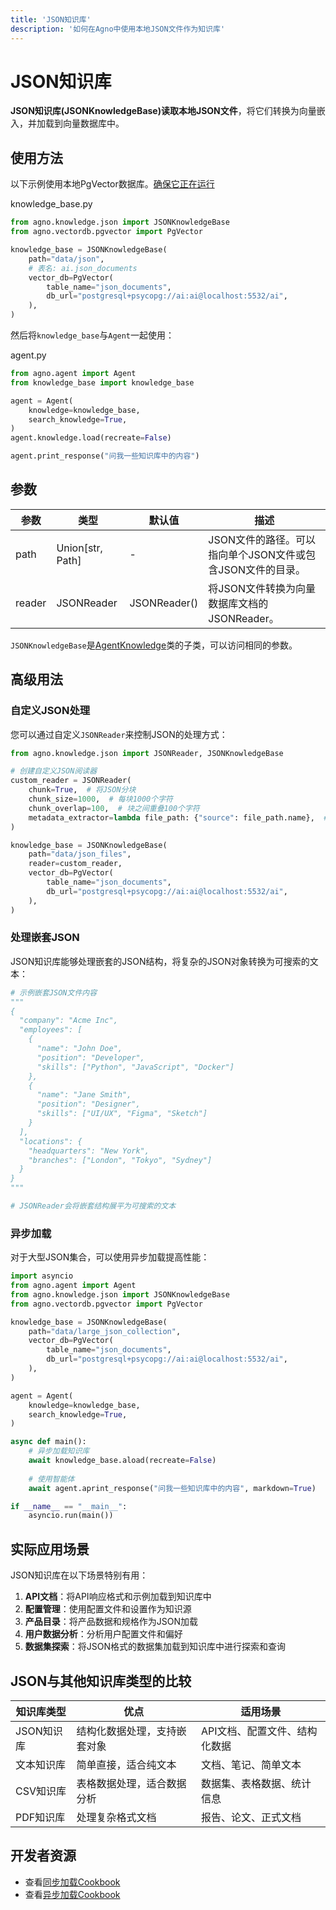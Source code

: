 ```yaml
---
title: 'JSON知识库'
description: '如何在Agno中使用本地JSON文件作为知识库'
---
```


# JSON知识库

**JSON知识库(JSONKnowledgeBase)**读取**本地JSON文件**，将它们转换为向量嵌入，并加载到向量数据库中。

## 使用方法

以下示例使用本地PgVector数据库。[确保它正在运行](https://docs.agno.com/vectordb/pgvector)

knowledge_base.py
```python
from agno.knowledge.json import JSONKnowledgeBase
from agno.vectordb.pgvector import PgVector

knowledge_base = JSONKnowledgeBase(
    path="data/json",
    # 表名: ai.json_documents
    vector_db=PgVector(
        table_name="json_documents",
        db_url="postgresql+psycopg://ai:ai@localhost:5532/ai",
    ),
)
```

然后将`knowledge_base`与`Agent`一起使用：

agent.py
```python
from agno.agent import Agent
from knowledge_base import knowledge_base

agent = Agent(
    knowledge=knowledge_base,
    search_knowledge=True,
)
agent.knowledge.load(recreate=False)

agent.print_response("问我一些知识库中的内容")
```

## 参数

| 参数 | 类型 | 默认值 | 描述 |
| --- | --- | --- | --- |
| path | Union[str, Path] | - | JSON文件的路径。可以指向单个JSON文件或包含JSON文件的目录。 |
| reader | JSONReader | JSONReader() | 将JSON文件转换为向量数据库文档的JSONReader。 |

`JSONKnowledgeBase`是[AgentKnowledge](https://docs.agno.com/reference/knowledge/base)类的子类，可以访问相同的参数。

## 高级用法

### 自定义JSON处理

您可以通过自定义`JSONReader`来控制JSON的处理方式：

```python
from agno.knowledge.json import JSONReader, JSONKnowledgeBase

# 创建自定义JSON阅读器
custom_reader = JSONReader(
    chunk=True,  # 将JSON分块
    chunk_size=1000,  # 每块1000个字符
    chunk_overlap=100,  # 块之间重叠100个字符
    metadata_extractor=lambda file_path: {"source": file_path.name},  # 添加元数据
)

knowledge_base = JSONKnowledgeBase(
    path="data/json_files",
    reader=custom_reader,
    vector_db=PgVector(
        table_name="json_documents",
        db_url="postgresql+psycopg://ai:ai@localhost:5532/ai",
    ),
)
```

### 处理嵌套JSON

JSON知识库能够处理嵌套的JSON结构，将复杂的JSON对象转换为可搜索的文本：

```python
# 示例嵌套JSON文件内容
"""
{
  "company": "Acme Inc",
  "employees": [
    {
      "name": "John Doe",
      "position": "Developer",
      "skills": ["Python", "JavaScript", "Docker"]
    },
    {
      "name": "Jane Smith",
      "position": "Designer",
      "skills": ["UI/UX", "Figma", "Sketch"]
    }
  ],
  "locations": {
    "headquarters": "New York",
    "branches": ["London", "Tokyo", "Sydney"]
  }
}
"""

# JSONReader会将嵌套结构展平为可搜索的文本
```

### 异步加载

对于大型JSON集合，可以使用异步加载提高性能：

```python
import asyncio
from agno.agent import Agent
from agno.knowledge.json import JSONKnowledgeBase
from agno.vectordb.pgvector import PgVector

knowledge_base = JSONKnowledgeBase(
    path="data/large_json_collection",
    vector_db=PgVector(
        table_name="json_documents",
        db_url="postgresql+psycopg://ai:ai@localhost:5532/ai",
    ),
)

agent = Agent(
    knowledge=knowledge_base,
    search_knowledge=True,
)

async def main():
    # 异步加载知识库
    await knowledge_base.aload(recreate=False)
    
    # 使用智能体
    await agent.aprint_response("问我一些知识库中的内容", markdown=True)

if __name__ == "__main__":
    asyncio.run(main())
```

## 实际应用场景

JSON知识库在以下场景特别有用：

1. **API文档**：将API响应格式和示例加载到知识库中
2. **配置管理**：使用配置文件和设置作为知识源
3. **产品目录**：将产品数据和规格作为JSON加载
4. **用户数据分析**：分析用户配置文件和偏好
5. **数据集探索**：将JSON格式的数据集加载到知识库中进行探索和查询

## JSON与其他知识库类型的比较

| 知识库类型 | 优点 | 适用场景 |
|---------|------|---------|
| JSON知识库 | 结构化数据处理，支持嵌套对象 | API文档、配置文件、结构化数据 |
| 文本知识库 | 简单直接，适合纯文本 | 文档、笔记、简单文本 |
| CSV知识库 | 表格数据处理，适合数据分析 | 数据集、表格数据、统计信息 |
| PDF知识库 | 处理复杂格式文档 | 报告、论文、正式文档 |

## 开发者资源

* 查看[同步加载Cookbook](https://github.com/agno-agi/agno/blob/main/cookbook/agent_concepts/knowledge/json_kb.py)
* 查看[异步加载Cookbook](https://github.com/agno-agi/agno/blob/main/cookbook/agent_concepts/knowledge/json_kb_async.py)
